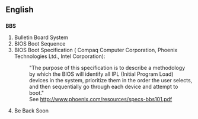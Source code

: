 ==English==

==={{initialism}}===
'''BBS'''

#Bulletin Board System
#BIOS Boot Sequence
#BIOS Boot Specification ( Compaq Computer Corporation, Phoenix Technologies Ltd., Intel Corporation):
#:"The purpose of this specification is to describe a methodology by which the BIOS will identify all IPL (Initial Program Load) devices in the system, prioritize them in the order the user selects, and then sequentially go through each device and attempt to boot."
#:See http://www.phoenix.com/resources/specs-bbs101.pdf
#Be Back Soon